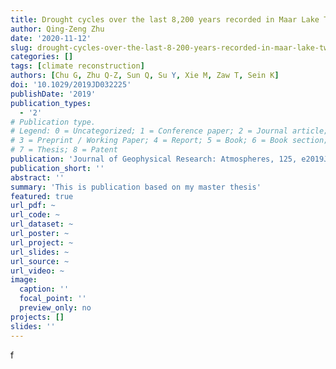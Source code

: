 ```yaml
---
title: Drought cycles over the last 8,200 years recorded in Maar Lake Twintaung, Myanmar
author: Qing-Zeng Zhu
date: '2020-11-12'
slug: drought-cycles-over-the-last-8-200-years-recorded-in-maar-lake-twintaung-myanmar
categories: []
tags: [climate reconstruction]
authors: [Chu G, Zhu Q-Z, Sun Q, Su Y, Xie M, Zaw T, Sein K]
doi: '10.1029/2019JD032225'
publishDate: '2019'
publication_types:
  - '2'
# Publication type.
# Legend: 0 = Uncategorized; 1 = Conference paper; 2 = Journal article;
# 3 = Preprint / Working Paper; 4 = Report; 5 = Book; 6 = Book section;
# 7 = Thesis; 8 = Patent
publication: 'Journal of Geophysical Research: Atmospheres, 125, e2019JD032225'
publication_short: ''
abstract: ''
summary: 'This is publication based on my master thesis'
featured: true
url_pdf: ~
url_code: ~
url_dataset: ~
url_poster: ~
url_project: ~
url_slides: ~
url_source: ~
url_video: ~
image:
  caption: ''
  focal_point: ''
  preview_only: no
projects: []
slides: ''
---
```

f

